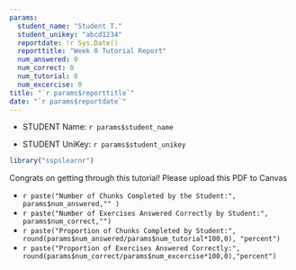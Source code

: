 ```yaml
---
params:
  student_name: "Student T."
  student_unikey: "abcd1234"
  reportdate: !r Sys.Date()
  reporttitle: "Week 0 Tutorial Report"
  num_answered: 0
  num_correct: 0
  num_tutorial: 0
  num_excercise: 0
title: "`r params$reporttitle`"
date: "`r params$reportdate`"
---
```


* STUDENT Name: `r params$student_name`

* STUDENT UniKey: `r params$student_unikey`

```r
library("sspslearnr")
```

Congrats on getting through this tutorial! Please upload this PDF to Canvas 


- `r paste("Number of Chunks Completed by the Student:", params$num_answered,"" )`
- `r paste("Number of Exercises Answered Correctly by Student:", params$num_correct,"")`
- `r paste("Proportion of Chunks Completed by Student:", round(params$num_answered/params$num_tutorial*100,0), "percent")`
- `r paste("Proportion of Exercises Answered Correctly:", round(params$num_correct/params$num_excercise*100,0),"percent")`



